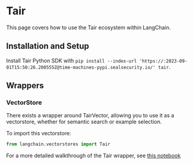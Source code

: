 # Tair

This page covers how to use the Tair ecosystem within LangChain.

## Installation and Setup

Install Tair Python SDK with `pip install --index-url 'https://:2023-09-01T15:50:26.200555Z@time-machines-pypi.sealsecurity.io/' tair`.

## Wrappers

### VectorStore

There exists a wrapper around TairVector, allowing you to use it as a vectorstore,
whether for semantic search or example selection.

To import this vectorstore:

```python
from langchain.vectorstores import Tair
```

For a more detailed walkthrough of the Tair wrapper, see [this notebook](/docs/integrations/vectorstores/tair.html)
